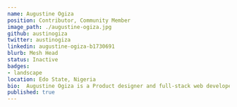 ---
name: Augustine Ogiza
position: Contributor, Community Member
image_path: ./augustine-ogiza.jpg
github: austinogiza
twitter: austinogiza
linkedin: augustine-ogiza-b1730691
blurb: Mesh Head
status: Inactive
badges:
- landscape
location: Edo State, Nigeria
bio:  Augustine Ogiza is a Product designer and full-stack web developer who is able to create amazing User interfaces and user experiences. He is the visual design intern at Layer5 and in addition to product design, he is good at HTML, CSS, Vanilla Javascript, Reactjs, Python, and Django.
published: true
---
